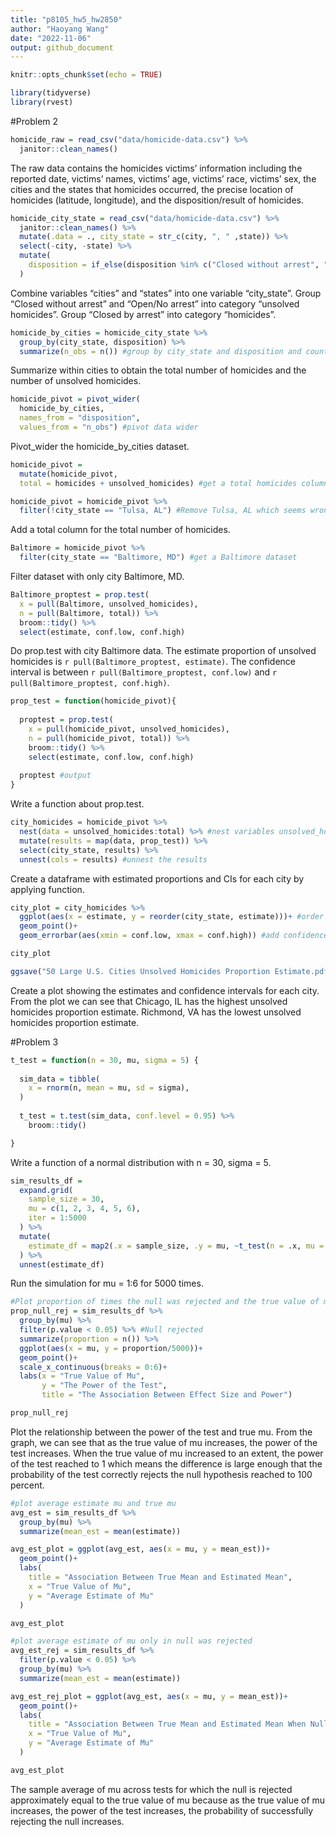 ```yaml
---
title: "p8105_hw5_hw2850"
author: "Haoyang Wang"
date: "2022-11-06"
output: github_document
---
```


```r
knitr::opts_chunk$set(echo = TRUE)
```

```r
library(tidyverse)
library(rvest)
```

#Problem 2
```r
homicide_raw = read_csv("data/homicide-data.csv") %>% 
  janitor::clean_names()
```
The raw data contains the homicides victims' information including the reported
date, victims' names, victims' age, victims' race, victims' sex, the cities and
the states that homicides occurred, the precise location of homicides (latitude,
longitude), and the disposition/result of homicides. 

```r
homicide_city_state = read_csv("data/homicide-data.csv") %>% 
  janitor::clean_names() %>% 
  mutate(.data = ., city_state = str_c(city, ", " ,state)) %>% 
  select(-city, -state) %>% 
  mutate(
    disposition = if_else(disposition %in% c("Closed without arrest", "Open/No arrest"), "unsolved_homicides", "homicides") 
  )
```
Combine variables "cities" and "states" into one variable "city_state". Group "Closed without arrest" and "Open/No arrest" into category "unsolved homicides". Group "Closed by arrest" into category "homicides".

```r
homicide_by_cities = homicide_city_state %>% 
  group_by(city_state, disposition) %>% 
  summarize(n_obs = n()) #group by city_state and disposition and count the number
```
Summarize within cities to obtain the total number of homicides and the number of unsolved homicides.

```r
homicide_pivot = pivot_wider(
  homicide_by_cities,
  names_from = "disposition",
  values_from = "n_obs") #pivot data wider
```
Pivot_wider the homicide_by_cities dataset.

```r
homicide_pivot = 
  mutate(homicide_pivot,
  total = homicides + unsolved_homicides) #get a total homicides column by adding homicides and unsolved homicides

homicide_pivot = homicide_pivot %>% 
  filter(!city_state == "Tulsa, AL") #Remove Tulsa, AL which seems wrong
```
Add a total column for the total number of homicides.

```r
Baltimore = homicide_pivot %>% 
  filter(city_state == "Baltimore, MD") #get a Baltimore dataset
```
Filter dataset with only city Baltimore, MD.

```r
Baltimore_proptest = prop.test(
  x = pull(Baltimore, unsolved_homicides),
  n = pull(Baltimore, total)) %>% 
  broom::tidy() %>% 
  select(estimate, conf.low, conf.high)
```
Do prop.test with city Baltimore data. The estimate proportion of unsolved homicides is `r pull(Baltimore_proptest, estimate)`. The confidence interval is between `r pull(Baltimore_proptest, conf.low)` and `r pull(Baltimore_proptest, conf.high)`.

```r
prop_test = function(homicide_pivot){
  
  proptest = prop.test(
    x = pull(homicide_pivot, unsolved_homicides),
    n = pull(homicide_pivot, total)) %>% 
    broom::tidy() %>% 
    select(estimate, conf.low, conf.high)
  
  proptest #output
}
```
Write a function about prop.test.

```r
city_homicides = homicide_pivot %>% 
  nest(data = unsolved_homicides:total) %>% #nest variables unsolved_homicides and total within tidied homicide_pivot dataset 
  mutate(results = map(data, prop_test)) %>% 
  select(city_state, results) %>% 
  unnest(cols = results) #unnest the results
```
Create a dataframe with estimated proportions and CIs for each city by applying function.

```r
city_plot = city_homicides %>%  
  ggplot(aes(x = estimate, y = reorder(city_state, estimate)))+ #order the cities by their estimate proportion
  geom_point()+
  geom_errorbar(aes(xmin = conf.low, xmax = conf.high)) #add confidence interval

city_plot

ggsave("50 Large U.S. Cities Unsolved Homicides Proportion Estimate.pdf", plot = last_plot())
```
Create a plot showing the estimates and confidence intervals for each city. From the plot we can see that Chicago, IL has the highest unsolved homicides proportion estimate. Richmond, VA has the lowest unsolved homicides proportion estimate. 


#Problem 3
```r
t_test = function(n = 30, mu, sigma = 5) {
  
  sim_data = tibble(
    x = rnorm(n, mean = mu, sd = sigma),
  )
  
  t_test = t.test(sim_data, conf.level = 0.95) %>% 
    broom::tidy()

}
```
Write a function of a normal distribution with n = 30, sigma = 5.

```r
sim_results_df =
  expand.grid(
    sample_size = 30,
    mu = c(1, 2, 3, 4, 5, 6),
    iter = 1:5000
  ) %>% 
  mutate(
    estimate_df = map2(.x = sample_size, .y = mu, ~t_test(n = .x, mu = .y))
  ) %>% 
  unnest(estimate_df)
```
Run the simulation for mu = 1:6 for 5000 times.

```r
#Plot proportion of times the null was rejected and the true value of mu
prop_null_rej = sim_results_df %>% 
  group_by(mu) %>% 
  filter(p.value < 0.05) %>% #Null rejected
  summarize(proportion = n()) %>% 
  ggplot(aes(x = mu, y = proportion/5000))+
  geom_point()+
  scale_x_continuous(breaks = 0:6)+
  labs(x = "True Value of Mu",
       y = "The Power of the Test",
       title = "The Association Between Effect Size and Power")

prop_null_rej
```
Plot the relationship between the power of the test and true mu. From the graph, we can see that as the true value of mu increases, the power of the test increases. When the true value of mu increased to an extent, the power of the test reached to 1 which means the difference is large enough that the probability of the test correctly rejects the null hypothesis reached to 100 percent.

```r
#plot average estimate mu and true mu
avg_est = sim_results_df %>% 
  group_by(mu) %>% 
  summarize(mean_est = mean(estimate))

avg_est_plot = ggplot(avg_est, aes(x = mu, y = mean_est))+
  geom_point()+
  labs(
    title = "Association Between True Mean and Estimated Mean",
    x = "True Value of Mu",
    y = "Average Estimate of Mu"
  )

avg_est_plot
```

```r
#plot average estimate of mu only in null was rejected
avg_est_rej = sim_results_df %>%
  filter(p.value < 0.05) %>% 
  group_by(mu) %>% 
  summarize(mean_est = mean(estimate))

avg_est_rej_plot = ggplot(avg_est, aes(x = mu, y = mean_est))+
  geom_point()+
  labs(
    title = "Association Between True Mean and Estimated Mean When Null Rejected",
    x = "True Value of Mu",
    y = "Average Estimate of Mu"
  )

avg_est_plot
```
The sample average of mu across tests for which the null is rejected approximately equal to the true value of mu because as the true value of mu increases, the power of the test increases, the probability of successfully rejecting the null increases.



